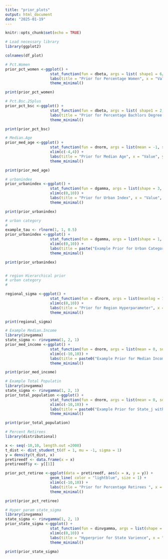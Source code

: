 ```yaml
---
title: "prior_plots"
output: html_document
date: "2025-01-19"
---
```


```r
knitr::opts_chunk$set(echo = TRUE)
```


```r
# Load necessary library
library(ggplot2)
```

```r
colnames(df_plot)
```


```r
# Pct.Women
prior_pct_women <-ggplot() +
                    stat_function(fun = dbeta, args = list( shape1 = 6/7, shape2 = 2), color = "lightblue", size = 1) +
                    labs(title = "Prior for Percentage Women", x = "Value", y = "Density") +
                    theme_minimal()

print(prior_pct_women)
```



```r
# Pct.Bsc.25plus
prior_pct_bsc <-ggplot() +
                    stat_function(fun = dbeta, args = list( shape1 = 2, shape2 = 10), color = "lightblue", size = 1) +
                    labs(title = "Prior for Percentage Bachlors Degree ", x = "Value", y = "Density") +
                    theme_minimal()

print(prior_pct_bsc)
```



```r
# Median.Age
prior_med_age <-ggplot() +
                    stat_function(fun = dnorm, args = list(mean = -1, sd = 1), color = "lightblue", size = 1) +
                    xlim(c(-4,4)) +
                    labs(title = "Prior for Median Age", x = "Value", y = "Density") +
                    theme_minimal()

print(prior_med_age)
```

```r
# urbanindex
prior_urbanindex <-ggplot() +
                    stat_function(fun = dgamma, args = list(shape = 3, rate = 1), color = "lightblue", size = 1) +
                    xlim(c(0,10)) +
                    labs(title = "Prior for Urban Index", x = "Value", y = "Density")+
                    theme_minimal()

print(prior_urbanindex)
```



```r
# urban category 
# 
example_tau <- rlnorm(1, 1, 0.5)
prior_urbanindex <-ggplot() +
                    stat_function(fun = dgamma, args = list(shape = 1, rate = example_tau ), color = "lightblue", size = 1) +
                    xlim(c(0,10)) +
                    labs(title = paste("Example Prior for Urban Category with rate =", round(example_tau, 3)), x = "Value", y = "Density")+
                    theme_minimal()

print(prior_urbanindex)



```


```r
# region Hierarchical prior 
# urban category 
# 

regional_sigma <-ggplot() +
                    stat_function(fun = dlnorm, args = list(meanlog = 1, sdlog=0.5 ), color = "lightblue", size = 1) +
                    xlim(c(0,10)) +
                    labs(title = "Prior for Region Hyperparameter", x = "Value", y = "Density") +
                    theme_minimal()

print(regional_sigma)


```

```r
# Example Median.Income 
library(invgamma)
state_sigma <- rinvgamma(1, 2, 1)
prior_med_income <-ggplot() +
                    stat_function(fun = dnorm, args = list(mean = 0, sd = state_sigma), color = "lightblue", size = 1) +
                    xlim(c(-10,10)) +
                    labs(title = paste0("Example Prior for Median Income with sigma = ", round(state_sigma, 3)), x = "Value", y = "Density") +
                    theme_minimal()

print(prior_med_income)
```


```r
# Example Total Populatin 
library(invgamma)
state_sigma <- rinvgamma(1, 2, 1)
prior_total_population <-ggplot() +
                    stat_function(fun = dnorm, args = list(mean = 0, sd = state_sigma), color = "lightblue", size = 1) +
                    xlim(c(-10,10)) +
                    labs(title = paste0("Example Prior for State_j with sigma = ", round(state_sigma, 3)), x = "Value", y = "Density") +
                    theme_minimal()

print(prior_total_population)
```

```r
# Percent Retirees 
library(distributional)

x <- seq(-10,10, length.out =2000)
t_dist <- dist_student_t(df = 1, mu = -1, sigma = 1)
y = density(t_dist, x)
pretireedf <- data.frame(x = x)
pretireedf$y <- y[[1]]

prior_pct_retiree <-ggplot(data = pretireedf, aes(x = x, y = y)) +
                    geom_line( color = "lightblue", size = 1) +
                    xlim(c(-10,10)) +
                    labs(title = "Prior for Percentage Retirees ", x = "Value", y = "Density") +
                    theme_minimal()

print(prior_pct_retiree)
```

```r
# Hyper param state_sigma 
library(invgamma)
state_sigma <- rinvgamma(1, 2, 1)
prior_state_sigma <-ggplot() +
                    stat_function(fun = dinvgamma, args = list(shape = 2, rate = 1), color = "lightblue", size = 1) +
                    xlim(c(0,10)) +
                    labs(title = "Hyperprior for State Varience", x = "Value", y = "Density") +
                    theme_minimal()

print(prior_state_sigma)
```

